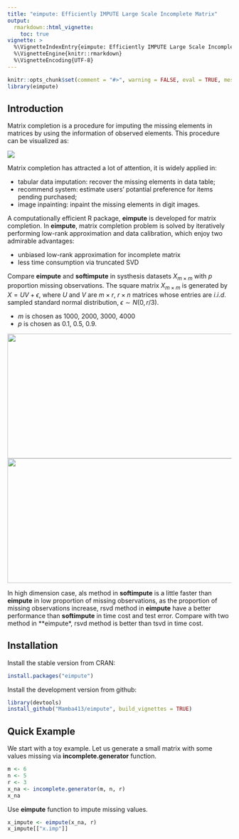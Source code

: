 ```yaml
---
title: "eimpute: Efficiently IMPUTE Large Scale Incomplete Matrix"
output: 
  rmarkdown::html_vignette:
    toc: true
vignette: >
  %\VignetteIndexEntry{eimpute: Efficiently IMPUTE Large Scale Incomplete Matrix}
  %\VignetteEngine{knitr::rmarkdown}
  %\VignetteEncoding{UTF-8}
---
```


```r
knitr::opts_chunk$set(comment = "#>", warning = FALSE, eval = TRUE, message = FALSE, collapse = TRUE)
library(eimpute)
```

## Introduction
Matrix completion is a procedure for imputing the missing elements in matrices by using the information of observed elements. This procedure can be visualized as:

![](./matrixcom.jpg)

Matrix completion has attracted a lot of attention, it is widely applied in:
    
- tabular data imputation: recover the missing elements in data table;
- recommend system: estimate users' potantial preference for items pending purchased;
- image inpainting: inpaint the missing elements in digit images.

A computationally efficient R package, **eimpute** is developed for matrix completion. 
In **eimpute**, matrix completion problem is solved by iteratively performing low-rank approximation and data calibration, which enjoy two admirable advantages:   
    
- unbiased low-rank approximation for incomplete matrix   
- less time consumption via truncated SVD   

Compare **eimpute** and **softimpute** in systhesis datasets $X_{m \times m}$ with $p$ proportion missing observations.
The square matrix $X_{m \times m}$ is generated by $X =  UV + \epsilon$, where $U$ and $V$ are $m \times r$, $r \times n$ matrices whose entries are $i.i.d.$ sampled standard normal distribution, $\epsilon \sim N(0, r/3)$.

- $m$ is chosen as 1000, 2000, 3000, 4000
- $p$ is chosen as 0.1, 0.5, 0.9.

<img src="./time3.png" width="680" height="280" />
<img src="./error3.png" width="680" height="280" />

In high dimension case, als method in **softimpute** is a little faster than **eimpute** in low proportion of missing observations, as the proportion of missing observations increase, rsvd method in **eimpute** have a better performance than **softimpute** in time cost and test error. Compare with two method in **eimpute*, rsvd method is better than tsvd in time cost.

## Installation

Install the stable version from CRAN:        
```r
install.packages("eimpute")
```

Install the development version from github:        
```r
library(devtools)
install_github("Mamba413/eimpute", build_vignettes = TRUE)
```

## Quick Example

We start with a toy example. Let us generate a small matrix with some values missing via **incomplete.generator** function.

```r
m <- 6
n <- 5
r <- 3
x_na <- incomplete.generator(m, n, r)
x_na
```

Use **eimpute** function to impute missing values. 

```r
x_impute <- eimpute(x_na, r)
x_impute[["x.imp"]]
```


